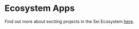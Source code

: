 # Ecosystem Apps

Find out more about exciting projects in the Sei Ecosystem [here](https://www.sei.io/ecosystem).
